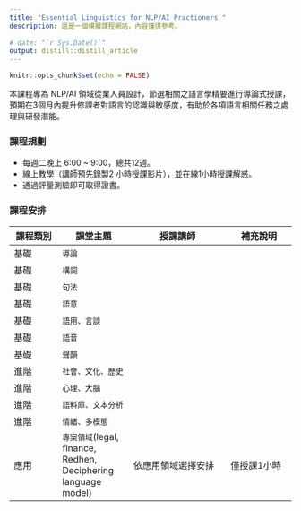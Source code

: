 ```yaml
---
title: "Essential Linguistics for NLP/AI Practioners "
description: 這是一個模擬課程網站，內容僅供參考。
    
# date: "`r Sys.Date()`"
output: distill::distill_article
---
```


```r
knitr::opts_chunk$set(echo = FALSE)
```

本課程專為 NLP/AI 領域從業人員設計，節選相關之語言學精要進行導論式授課，預期在3個月內提升修課者對語言的認識與敏感度，有助於各項語言相關任務之處理與研發潛能。

### 課程規劃
- 每週二晚上 6:00 ~ 9:00，總共12週。
- 線上教學（講師預先錄製2 小時授課影片），並在線1小時授課解惑。
- 通過評量測驗即可取得證書。

### 課程安排
::: l-body
| 課程類別  | 課堂主題       | 授課講師             | 補充說明    |
|-----------|----------------|----------------------|---------------|
|基礎 | `導論`     |  |    |
| 基礎| `構詞`      |   ||
|基礎 | `句法`     | | |
|基礎| `語意` |           ||
|基礎| `語用、言談` |          | |
|基礎| `語音` |          ||
|基礎| `聲韻` |           ||
|進階| `社會、文化、歷史` |   |      |
|進階| `心理、大腦` |         ||
|進階| `語料庫、文本分析` |          | |
|進階| `情緒、多模態` |           | |
|應用| `專案領域`(legal, finance, Redhen, Deciphering language model) |依應用領域選擇安排           | 僅授課1小時 |
:::










